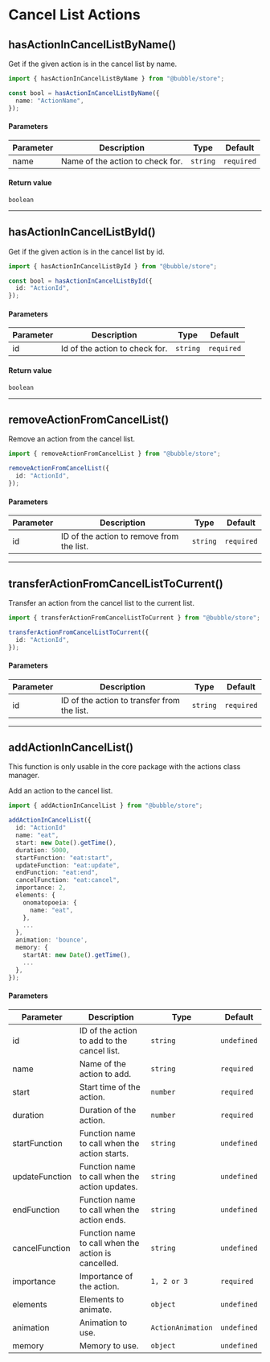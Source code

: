 
# Cancel List Actions

## hasActionInCancelListByName()

Get if the given action is in the cancel list by name.

```typescript
import { hasActionInCancelListByName } from "@bubble/store";

const bool = hasActionInCancelListByName({
  name: "ActionName",
});
```

#### Parameters

| Parameter | Description                      | Type     | Default    |
| --------- | -------------------------------- | -------- | ---------- |
| name      | Name of the action to check for. | `string` | `required` |

#### Return value

```
boolean
```

---

## hasActionInCancelListById()

Get if the given action is in the cancel list by id.

```typescript
import { hasActionInCancelListById } from "@bubble/store";

const bool = hasActionInCancelListById({
  id: "ActionId",
});
```

#### Parameters

| Parameter | Description                    | Type     | Default    |
| --------- | ------------------------------ | -------- | ---------- |
| id        | Id of the action to check for. | `string` | `required` |

#### Return value

```
boolean
```

---

## removeActionFromCancelList()

Remove an action from the cancel list.

```typescript
import { removeActionFromCancelList } from "@bubble/store";

removeActionFromCancelList({
  id: "ActionId",
});
```

#### Parameters

| Parameter | Description                               | Type     | Default    |
| --------- | ----------------------------------------- | -------- | ---------- |
| id        | ID of the action to remove from the list. | `string` | `required` |

---

## transferActionFromCancelListToCurrent()

Transfer an action from the cancel list to the current list.

```typescript
import { transferActionFromCancelListToCurrent } from "@bubble/store";

transferActionFromCancelListToCurrent({
  id: "ActionId",
});
```

#### Parameters

| Parameter | Description                                 | Type     | Default    |
| --------- | ------------------------------------------- | -------- | ---------- |
| id        | ID of the action to transfer from the list. | `string` | `required` |

---

## addActionInCancelList()

<Callout emoji="⚠️">
  This function is only usable in the core package with the actions class
  manager.
</Callout>

Add an action to the cancel list.

```typescript
import { addActionInCancelList } from "@bubble/store";

addActionInCancelList({
  id: "ActionId"
  name: "eat",
  start: new Date().getTime(),
  duration: 5000,
  startFunction: "eat:start",
  updateFunction: "eat:update",
  endFunction: "eat:end",
  cancelFunction: "eat:cancel",
  importance: 2,
  elements: {
    onomatopoeia: {
      name: "eat",
    },
    ...
  },
  animation: 'bounce',
  memory: {
    startAt: new Date().getTime(),
    ...
  },
});
```

#### Parameters

| Parameter      | Description                                         | Type              | Default     |
| -------------- | --------------------------------------------------- | ----------------- | ----------- |
| id             | ID of the action to add to the cancel list.         | `string`          | `undefined` |
| name           | Name of the action to add.                          | `string`          | `required`  |
| start          | Start time of the action.                           | `number`          | `required`  |
| duration       | Duration of the action.                             | `number`          | `required`  |
| startFunction  | Function name to call when the action starts.       | `string`          | `undefined` |
| updateFunction | Function name to call when the action updates.      | `string`          | `undefined` |
| endFunction    | Function name to call when the action ends.         | `string`          | `undefined` |
| cancelFunction | Function name to call when the action is cancelled. | `string`          | `undefined` |
| importance     | Importance of the action.                           | `1, 2 or 3`       | `required`  |
| elements       | Elements to animate.                                | `object`          | `undefined` |
| animation      | Animation to use.                                   | `ActionAnimation` | `undefined` |
| memory         | Memory to use.                                      | `object`          | `undefined` |

